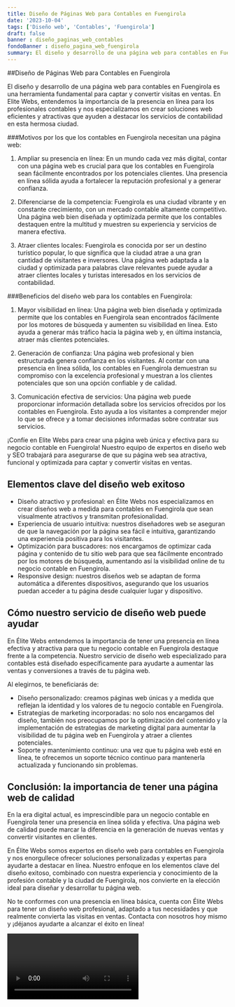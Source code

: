 ```yaml
---
title: Diseño de Páginas Web para Contables en Fuengirola
date: '2023-10-04'
tags: ['Diseño web', 'Contables', 'Fuengirola']
draft: false
banner : diseño_paginas_web_contables
fondoBanner : diseño_pagina_web_fuengirola
summary: El diseño y desarrollo de una página web para contables en Fuengirola es una herramienta fundamental para captar y convertir visitas en ventas. En Elite Webs, entendemos la importancia de la presencia en línea para los profesionales contables y nos especializamos en crear soluciones web eficientes y atractivas que ayuden a destacar los servicios de contabilidad en esta hermosa ciudad.
---
```


##Diseño de Páginas Web para Contables en Fuengirola

El diseño y desarrollo de una página web para contables en Fuengirola es una herramienta fundamental para captar y convertir visitas en ventas. En Elite Webs, entendemos la importancia de la presencia en línea para los profesionales contables y nos especializamos en crear soluciones web eficientes y atractivas que ayuden a destacar los servicios de contabilidad en esta hermosa ciudad.

###Motivos por los que los contables en Fuengirola necesitan una página web:

1. Ampliar su presencia en línea: En un mundo cada vez más digital, contar con una página web es crucial para que los contables en Fuengirola sean fácilmente encontrados por los potenciales clientes. Una presencia en línea sólida ayuda a fortalecer la reputación profesional y a generar confianza.

2. Diferenciarse de la competencia: Fuengirola es una ciudad vibrante y en constante crecimiento, con un mercado contable altamente competitivo. Una página web bien diseñada y optimizada permite que los contables destaquen entre la multitud y muestren su experiencia y servicios de manera efectiva.

3. Atraer clientes locales: Fuengirola es conocida por ser un destino turístico popular, lo que significa que la ciudad atrae a una gran cantidad de visitantes e inversores. Una página web adaptada a la ciudad y optimizada para palabras clave relevantes puede ayudar a atraer clientes locales y turistas interesados en los servicios de contabilidad.

###Beneficios del diseño web para los contables en Fuengirola:

1. Mayor visibilidad en línea: Una página web bien diseñada y optimizada permite que los contables en Fuengirola sean encontrados fácilmente por los motores de búsqueda y aumenten su visibilidad en línea. Esto ayuda a generar más tráfico hacia la página web y, en última instancia, atraer más clientes potenciales.

2. Generación de confianza: Una página web profesional y bien estructurada genera confianza en los visitantes. Al contar con una presencia en línea sólida, los contables en Fuengirola demuestran su compromiso con la excelencia profesional y muestran a los clientes potenciales que son una opción confiable y de calidad.

3. Comunicación efectiva de servicios: Una página web puede proporcionar información detallada sobre los servicios ofrecidos por los contables en Fuengirola. Esto ayuda a los visitantes a comprender mejor lo que se ofrece y a tomar decisiones informadas sobre contratar sus servicios.

¡Confíe en Elite Webs para crear una página web única y efectiva para su negocio contable en Fuengirola! Nuestro equipo de expertos en diseño web y SEO trabajará para asegurarse de que su página web sea atractiva, funcional y optimizada para captar y convertir visitas en ventas.

<GifSeo />

<Cta />

## Elementos clave del diseño web exitoso

- Diseño atractivo y profesional: en Élite Webs nos especializamos en crear diseños web a medida para contables en Fuengirola que sean visualmente atractivos y transmitan profesionalidad.
- Experiencia de usuario intuitiva: nuestros diseñadores web se aseguran de que la navegación por la página sea fácil e intuitiva, garantizando una experiencia positiva para los visitantes.
- Optimización para buscadores: nos encargamos de optimizar cada página y contenido de tu sitio web para que sea fácilmente encontrado por los motores de búsqueda, aumentando así la visibilidad online de tu negocio contable en Fuengirola.
- Responsive design: nuestros diseños web se adaptan de forma automática a diferentes dispositivos, asegurando que los usuarios puedan acceder a tu página desde cualquier lugar y dispositivo.

## Cómo nuestro servicio de diseño web puede ayudar

En Élite Webs entendemos la importancia de tener una presencia en línea efectiva y atractiva para que tu negocio contable en Fuengirola destaque frente a la competencia. Nuestro servicio de diseño web especializado para contables está diseñado específicamente para ayudarte a aumentar las ventas y conversiones a través de tu página web.

Al elegirnos, te beneficiarás de:

- Diseño personalizado: creamos páginas web únicas y a medida que reflejan la identidad y los valores de tu negocio contable en Fuengirola.
- Estrategias de marketing incorporadas: no solo nos encargamos del diseño, también nos preocupamos por la optimización del contenido y la implementación de estrategias de marketing digital para aumentar la visibilidad de tu página web en Fuengirola y atraer a clientes potenciales.
- Soporte y mantenimiento continuo: una vez que tu página web esté en línea, te ofrecemos un soporte técnico continuo para mantenerla actualizada y funcionando sin problemas.

## Conclusión: la importancia de tener una página web de calidad

En la era digital actual, es imprescindible para un negocio contable en Fuengirola tener una presencia en línea sólida y efectiva. Una página web de calidad puede marcar la diferencia en la generación de nuevas ventas y convertir visitantes en clientes.

En Élite Webs somos expertos en diseño web para contables en Fuengirola y nos enorgullece ofrecer soluciones personalizadas y expertas para ayudarte a destacar en línea. Nuestro enfoque en los elementos clave del diseño exitoso, combinado con nuestra experiencia y conocimiento de la profesión contable y la ciudad de Fuengirola, nos convierte en la elección ideal para diseñar y desarrollar tu página web.

No te conformes con una presencia en línea básica, cuenta con Élite Webs para tener un diseño web profesional, adaptado a tus necesidades y que realmente convierta las visitas en ventas. Contacta con nosotros hoy mismo y ¡déjanos ayudarte a alcanzar el éxito en línea!

<Video />

<CtaBot job='Contables' city='Fuengirola'/>

<Gmaps query='Fuengirola+españa+maps' />